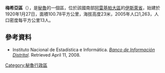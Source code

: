 '''梅希亞區'''（{{lang-es|Distrito de Mejía}}），是[[秘魯|秘魯]]的一個區，位於該國南部[[阿雷基帕大區|阿雷基帕大區]]的[[伊斯萊省|伊斯萊省]]，始建於1920年1月27日，面積100.78平方公里，海拔高度23米，2005年人口1,263，人口密度每平方公里13人。

==參考資料==
*{{es icon}} Instituto Nacional de Estadística e Informática. ''[https://web.archive.org/web/20080423164200/http://desa.inei.gob.pe/mapas/bid/ Banco de Información Distrital]''. Retrieved April 11, 2008.

{{Peru-geo-stub}}
[[Category:秘魯行政區|Category:秘魯行政區]]